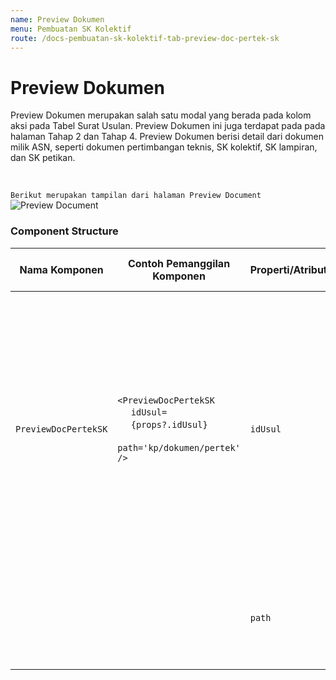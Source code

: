 ```yaml
---
name: Preview Dokumen
menu: Pembuatan SK Kolektif
route: /docs-pembuatan-sk-kolektif-tab-preview-doc-pertek-sk
---
```


# Preview Dokumen

Preview Dokumen merupakan salah satu modal yang berada pada kolom aksi pada Tabel Surat Usulan. 
Preview Dokumen ini juga terdapat pada pada halaman Tahap 2 dan Tahap 4.
Preview Dokumen berisi detail dari dokumen milik ASN, seperti dokumen pertimbangan teknis, SK kolektif, SK lampiran, dan SK petikan.

<br/>

```Berikut merupakan tampilan dari halaman Preview Document```
![Preview Document](../../src/img/pembuatan-SK-kolektif/PreviewDocument.jpeg)

### Component Structure

| Nama Komponen        | Contoh Pemanggilan <br/> Komponen                                                                                                                                                      | Properti/Atribut | Tipe Data <br/> Atribut | Penjelasan                                                                                                                        |
| -------------        | ---------------------------------------------------------------------------------------------------------------------------------------------------------------------------------------|------------------| ------------------------|-----------------------------------------------------------------------------------------------------------------------------------|
| `PreviewDocPertekSK` | `<PreviewDocPertekSK` <br/> &nbsp;&nbsp;&nbsp;&nbsp; `idUsul=`  <br/> &nbsp;&nbsp;&nbsp;&nbsp; `{props?.idUsul}` <br/> &nbsp;&nbsp;&nbsp;&nbsp; `path='kp/dokumen/pertek'` <br/> `/>`  | `idUsul`         | `number`                | `idUsul` merupakan atribut <br/> yang berisi informasi <br/> id usulan yang diajukan dan <br/> akan digunakan sebagai acuan <br/> untuk mengambil data Dokumen <br/> Pertimbangan Teknis berdasarkan id <br/> usulan yang diajukan |
|                      |                                                                                                                                                                                        | `path`           | `string`                | `path` merupakan atribut yang <br/> berisi path dari file <br/> dokumen yang akan ditampilkan. |